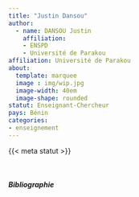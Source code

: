 ```yaml
---
title: "Justin Dansou"
author: 
  - name: DANSOU Justin 
    affiliation:  
    - ENSPD 
    - Université de Parakou
affiliation: Université de Parakou
about:
  template: marquee
  image : img/wip.jpg
  image-width: 40em
  image-shape: rounded
statut: Enseignant-Chercheur
pays: Bénin
categories: 
- enseignement
---
```


{{< meta statut >}}

</br>

##### Bibliographie

::: {#refs}
:::

